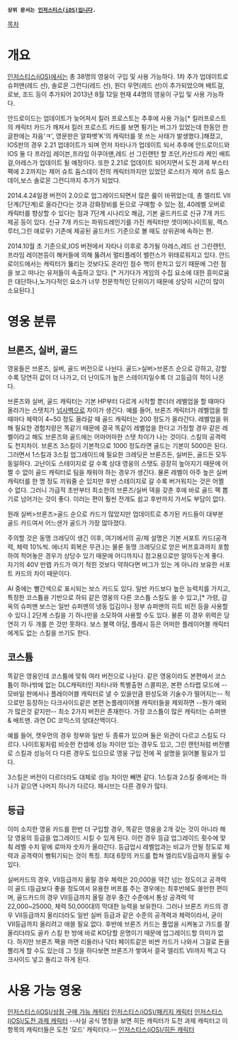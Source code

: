  '''상위 문서는 [[인저스티스(iOS)]]입니다.'''


[[목차]]
= 개요 =
[[인저스티스(iOS)]]에서는 총 38명의 영웅이 구입 및 사용 가능하다.
1차 추가 업데이트로 슈퍼맨(레드 선), 솔로몬 그런디(레드 선), 원더 우먼(레드 선)이 추가되었으며 배트걸, 로보, 조드 등이 추가되어 2013년 8월 12일 현재 44명의 영웅이 구입 및 사용 가능하다. 

안드로이드는 업데이트가 늦어져서 킬러 프로스트는 추후에 사용 가능[* 킬러프로스트의 캐릭터 카드가 깨져서 킬러 프로스트 카드를 보면 튕기는 버그가 있었는데 한동안 한글판에는 자음'ㅋ', 영문판은 알파벳'K'의 캐릭터를 못 쓰는 사태가 발생했다.]해졌고, IOS판의 경우 2.21 업데이트가 되며 먼저 자타나가 업데이트 되서 추후에 안드로이드와 IOS 둘 다 프라임 레이븐,프라임 아쿠아맨,레드 선 그린랜턴 할 조던,카산드라 케인 배트걸,아레스가 업데이트 될 예정이다. 또한 2.21로 업데이트 되어지면서 도전 과제 부스터 팩에 2.2까지는 제어 슈트 둠스데이 전의 캐릭터까지만 있었던 로스터가 제어 슈트 둠스데이,보스 솔로몬 그런디까지 추가가 되었다.


2014.4.24일경 버전이 2.0으로 업그레이드되면서 많은 룰이 바뀌었는데, 총 엘리트 VII단계(7단계)로 올라간다는 것과 강화장비를 돈으로 구매할 수 있는 점, 40레벨 오버로 캐릭터를 향상할 수 있다는 점과 7단계 시나리오 해금, 기본 골드카드로 신규 7개 카드 제공 등이 있다. 신규 7개 카드는 파워드레인기를 가진 캐릭터만 셋이며(나이트윙, 렉스루터,그린 애로우) 기존에 제공된 골드카드 기준으로 볼 때도 상위권에 속하는 편.

2014.10월 초 기준으로,IOS 버젼에서 자타나 이후로 추가될 아레스,레드 선 그린랜턴,프라임 레이븐등이 해커들에 의해 뚫려서 멀티플레이 밸런스가 위태로워지고 있다. 안드로이드에서는 캐릭터가 뚫리는 것보다도 온라인 점수 핵이 판치고 있기 때문에 그런 점을 보고 떠나는 유저들이 속출하고 있다. [* 거기다가 게임의 수집 요소에 대한 흥미로움은 대단하나,노가다적인 요소가 너무 천문학적인 단위이기 때문에 상당히 시간이 많이 소요된다.] 

= 영웅 분류 =
== 브론즈, 실버, 골드 ==
영웅들은 브론즈, 실버, 골드 버전으로 나뉜다. 골드>실버>브론즈 순으로 강하고, 강할수록 당연히 값이 더 나가고, 더 난이도가 높은 스테이지일수록 더 고등급의 적이 나온다.

브론즈와 실버, 골드 캐릭터는 기본 HP부터 다르게 시작할 뿐더러 레벨업을 할 때마다 올라가는 스탯치가 [[넘사벽]]으로 차이가 생긴다. 예를 들어, 브론즈 캐릭터가 레벨업을 할 때마다 체력이 4~50 정도 올라갈 때 골드 캐릭터는 200 정도가 올라간다. 레벨업을 위해 필요한 경험치량은 똑같기 때문에 결국 똑같이 레벨업을 한다고 가정할 경우 같은 레벨이라고 해도 브론즈와 골드에는 어마어마한 스탯 차이가 나는 것이다. 스킬의 공격력도 천지차이. 브론즈 3스킬이 기본적으로 1000 정도라면 골드는 기본이 5000은 된다. 그러면서 1스킬과 3스킬 업그레이드에 필요한 크레딧은 브론즈든, 실버든, 골드든 모두 동일하다. 고난이도 스테이지로 갈 수록 상대 영웅의 스탯도 굉장히 높아지기 때문에 어쩔 수 없이 골드 캐릭터로 팀을 채워야 하는 경우가 생긴다. 물론 레벨이 아주 높은 실버 캐릭터를 한 명 정도 끼워줄 순 있지만 후반 스테이지로 갈 수록 버거워지는 것은 어쩔 수 없다. 그러니 가급적 초반부터 최소한의 브론즈/실버 덱을 갖춘 후에 바로 골드 팩 뽑기로 넘어가는 것이 좋다. 이러는 편이 훨씬 전개도 쉽고 후반까지 가서도 부담이 없다.

원래 실버>브론즈>골드 순으로 카드가 많았지만 업데이트로 추가된 카드들이 대부분 골드 카드여서 어느샌가 골드가 가장 많아졌다.

주의할 것은 동맹 크레딧이 생긴 이후, 여기에서의 공/체 설명은 기본 서포트 카드(공격력, 체력 10%씩. 에너지 회복은 무관.)는 물론 동맹 크레딧으로 얻은 버프효과까지 포함하여 적어놓은 경우가 상당수 있기 때문에 어디까지니 참고용으로만 알아두는게 좋다. 자기의 40V 만렙 카드가 여기 적힌 것보다 약하다면 버그가 있는 게 아니라 보유한 서포트 카드의 차이 때문이다.

AI 중에는 빨간색으로 표시되는 보스 카드도 있다.  일반 카드보다 높은 능력치를 가지고, 특정한 코스튬을 기반으로 하되 같은 영웅의 다른 코스튬 스킬도 쓸 수 있고,[* 가령, 감옥의 슈퍼맨 보스는 일반 슈퍼맨의 냉동 입김이나 정부 슈퍼맨의 히트 비전 등을 사용할 수 있다.] 2단계 스킬을 기 하나만을 소모하여 사용할 수도 있다. 물론 이 경우 위력은 당연히 기 두 개를 쓴 것만 못하다. 보스 블랙 아담, 플래시 등은 어떠한 플레이어블 캐릭터에게도 없는 스킬을 쓰기도 한다.

== 코스튬 ==
똑같은 영웅인데 코스튬에 맞춰 여러 버전으로 나뉜다. 같은 영웅이라도 본편에서 코스튬이 하나밖에 없는  DLC캐릭터인 자타나와 특별출현 스콜피온, 본편 스타랩 모드에 --모바일 판에서나 플레이어블 캐릭터로 낼 수 있을만큼 완성도와 기술수가 떨어지는-- 적으로만 등장하는 다크사이드같은 본편 논플레이어블 캐릭터들을 제외하면 --뭔가 예외가 많은것 같지만-- 최소 2가지 버전은 존재한다. 가장 코스튬이 많은 캐릭터는 슈퍼맨 & 배트맨. 과연 DC 코믹스의 양대산맥이다.

예를 들어, 캣우먼의 경우 정부와 일반 두 종류가 있으며 둘은 외관이 다르고 스킬도 다르다. 나이트윙처럼 비슷한 컨셉에 성능 차이만 있는 경우도 있고, 그린 랜턴처럼 버전별로 스킬과 성능이 다 다른 경우도 있으므로 영웅 구입 전에 꼭 설명을 읽어볼 필요가 있다.

3스킬은 버전이 다르더라도 대체로 성능 차이만 빼면 같다. 1스킬과 2스킬 중에서는 하나가 같으면 나머지 하나가 다르다. 패시브는 다른 경우가 많다.

== 등급 ==
이미 소지한 영웅 카드를 한번 더 구입할 경우, 똑같은 영웅을 2개 갖는 것이 아니라 해당 영웅의 등급을 업그레이드 시킬 수 있게 된다. 이런 경우 등급 업그레이드 횟수에 맞춰 레벨 수치 밑에 로마자 숫자가 올라간다. 등급업시 레벨업과는 비교가 안될 정도로 체력과 공격력이 뻥튀기되는 것이 특징. 최대 6장의 카드를 합쳐 엘리트V등급까지 올릴 수 있다.

실버카드의 경우, VII등급까지 올릴 경우 체력은 20,000을 약간 넘는 정도이고 공격력이 골드 I등급보다 좋을 정도여서 유용한 버프를 주는 경우에는 최후반에도 쓸만한 편이며, 골드카드의 경우 VII등급까지 올릴 경우 중간 수준에서 통상 공격력 약 22,000~25000, 체력 50,000대의 막대한 능력을 보유한다. 그러나 브론즈 카드의 경우 VII등급까지 올리더라도 일반 실버 등급과 같은 수준의 공격력과 체력이라서, 굳이 VII등급까지 올리려고 애쓸 필요 없다. 후반에 브론즈 카드는 풀업을 시켜놓고 가드를 잘 올리더라도 골카 스킬 한 방에 바로 KO당할 운명이기 때문에 업그레이드할 의미가 없다. 하지만 브론즈 팩을 까면 리들러나 닥터 페이트같은 비싼 카드가 나와서 그걸로 돈을 뿔리게 할 수도 있는데 그 짓을 하다보면 브론즈가 쌓여서 결국 엘리트 VII까지 찍고 다크사이드 넣고 돌리고 하게 된다.

= 사용 가능 영웅 =
[[인저스티스(iOS)/상점 구매 가능 캐릭터]]
[[인저스티스(iOS)/패키지 캐릭터]]
[[인저스티스(iOS)/도전 과제 캐릭터]] --사실 공식 명칭을 보면 히든 캐릭터가 도전 과제 캐릭터고 이 항목의 캐릭터들은 도전 '모드' 캐릭터다.--
[[인저스티스(iOS)/히든 캐릭터]]




